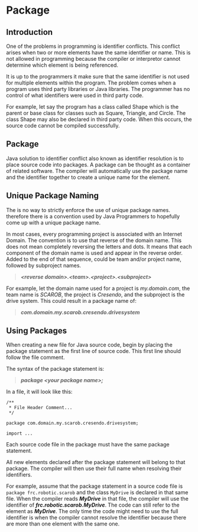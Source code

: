 # Package

## Introduction

One of the problems in programming is identifier conflicts.  This conflict
arises when two or more elements have the same identifier or name.  This
is not allowed in programming because the compiler or interpretor cannot
determine which element is being referenced.

It is up to the programmers it make sure that the same identifier is not
used for multiple elements within the program.  The problem comes when
a program uses third party libraries or Java libraries.  The programmer
has no control of what identifiers were used in third party code.

For example, let say the program has a class called Shape which is the
parent or base class for classes such as Square, Triangle, and Circle.
The class Shape may also be declared in third party code.  When this
occurs, the source code cannot be compiled successfully.

## Package

Java solution to identifier conflict also known as identifier resolution
is to place source code into packages.  A package can be thought as a
container of related software.  The compiler will automatically use
the package name and the identifier together to create a unique name
for the element.

## Unique Package Naming

The is no way to strictly enforce the use of unique package names. therefore
there is a convention used by Java Programmers to hopefully come up with
a unique package name.

In most cases, every programming project is associated with an Internet
Domain.  The convention is to use that reverse of the domain name.  This
does not mean completely reversing the letters and dots.  It means that
each component of the domain name is used and appear in the reverse order.
Added to the end of that sequence, could be team and/or project name,
followed by subproject names.

>***\<reverse domain\>.\<team\>.\<project\>.\<subproject\>***

For example, let the domain name used for a project is _my.domain.com_, the
team name is _SCAROB_, the project is _Cresendo_, and the subproject is the
drive system.  This could result in a package name of:

>***com.domain.my.scarob.cresendo.drivesystem***

## Using Packages

When creating a new file for Java source code, begin by placing the package
statement as the first line of source code.  This first line should follow
the file comment.

The syntax of the package statement is:

>***package \<your package name\>;***

In a file, it will look like this:

```
/**
 * File Header Comment...
 */

package com.domain.my.scarob.cresendo.drivesystem;

import ...
```

Each source code file in the package must have the same package statement.

All new elements declared after the package statement will belong to that
package. The compiler will then use their full name when resolving their
identifiers.

For example, assume that the package statement in a source code file is
`package frc.robotic.scarob` and the class `MyDrive` is declared in that
same file.  When the compiler reads ***MyDrive*** in that file, the compiler
will use the identifier of ***frc.robotic.scarob.MyDrive***.  The code
can still refer to the element as ***MyDrive***.  The only time the code
might need to use the full identifier is when the compiler cannot resolve
the identifier because there are more than one element with the same one.
